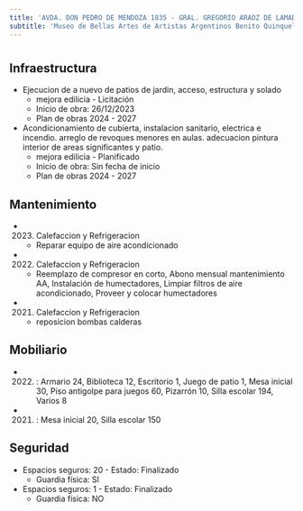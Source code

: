 ```yaml
---
title: 'AVDA. DON PEDRO DE MENDOZA 1835 - GRAL. GREGORIO ARAOZ DE LAMADRID 648'
subtitle: 'Museo de Bellas Artes de Artistas Argentinos Benito Quinquela Martin - EPC N° 09 BENITO QUINQUELA MARTIN - CENS N° 32 - CENOF CENTRO MUSEO QUINQUELA MARTIN - JII N° 01/04° BENITO QUINQUELA MARTIN'
---
```


#
## Infraestructura

* Ejecucion de a nuevo de patios de jardin, acceso, estructura y solado 
    + mejora edilicia - Licitación 
    + Inicio de obra: 26/12/2023 
    + Plan de obras 2024 - 2027 


* Acondicionamiento  de cubierta, instalacion sanitario, electrica e incendio. arreglo de revoques menores en aulas.  adecuacion pintura interior de areas significantes  y patio. 
    + mejora edilicia - Planificado 
    + Inicio de obra: Sin fecha de inicio 
    + Plan de obras 2024 - 2027 






## Mantenimiento

*  (2023) Calefaccion y Refrigeracion 
    + Reparar equipo de aire acondicionado

*  (2022) Calefaccion y Refrigeracion 
    + Reemplazo de compresor en corto, Abono mensual mantenimiento AA, Instalación de humectadores, Limpiar filtros de aire acondicionado, Proveer y colocar humectadores

*  (2021) Calefaccion y Refrigeracion 
    + reposicion bombas calderas





## Mobiliario

*  (2022) : Armario 24, Biblioteca 12, Escritorio 1, Juego de patio 1, Mesa inicial 30, Piso antigolpe para juegos 60, Pizarrón 10, Silla escolar 194, Varios 8 

*  (2021) : Mesa inicial 20, Silla escolar 150 





## Seguridad

*  Espacios seguros: 20 - Estado: Finalizado 
    + Guardia física: SI

*  Espacios seguros: 1 - Estado: Finalizado 
    + Guardia física: NO



